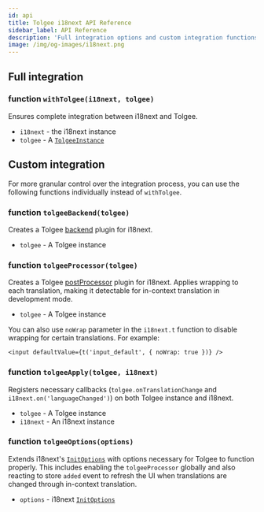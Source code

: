 ```yaml
---
id: api
title: Tolgee i18next API Reference
sidebar_label: API Reference
description: 'Full integration options and custom integration functions for granular control over i18next and Tolgee integration.'
image: /img/og-images/i18next.png
---
```


## Full integration

### function `withTolgee(i18next, tolgee)`

Ensures complete integration between i18next and Tolgee.

- `i18next` - the i18next instance
- `tolgee` - A [`TolgeeInstance`](/api/core_package/tolgee.mdx)

## Custom integration

For more granular control over the integration process, you can use the following functions individually instead of `withTolgee`.

### function `tolgeeBackend(tolgee)`

Creates a Tolgee [backend](https://www.i18next.com/misc/creating-own-plugins#backend) plugin for i18next.

- `tolgee` - A Tolgee instance

### function `tolgeeProcessor(tolgee)`

Creates a Tolgee [postProcessor](https://www.i18next.com/misc/creating-own-plugins#post-processor) plugin for i18next.
Applies wrapping to each translation, making it detectable for in-context translation in development mode.

- `tolgee` - A Tolgee instance

You can also use `noWrap` parameter in the `i18next.t` function to disable wrapping for certain translations. For example:

```tsx
<input defaultValue={t('input_default', { noWrap: true })} />
```

### function `tolgeeApply(tolgee, i18next)`

Registers necessary callbacks (`tolgee.onTranslationChange` and `i18next.on('languageChanged')`) on both Tolgee instance and i18next.

- `tolgee` - A Tolgee instance
- `i18next` - An i18next instance

### function `tolgeeOptions(options)`

Extends i18next's [`InitOptions`](https://www.i18next.com/overview/configuration-options) with options necessary for Tolgee to function properly. This includes enabling the `tolgeeProcessor` globally and also reacting to store `added` event to refresh the UI when translations are changed through in-context translation.

- `options` - i18next [`InitOptions`](https://www.i18next.com/overview/configuration-options)
